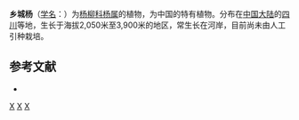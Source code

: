 {{Speciesbox
| genus = Populus
| species = xiangchengensis
| authority = C. Wang et Tung
}}

'''乡城杨'''（[[学名|学名]]：{{lang|la|''Populus xiangchengensis''}}）为[[杨柳科|杨柳科]][[杨属|杨属]]的植物，为中国的特有植物。分布在[[中国大陆|中国大陆]]的[[四川|四川]]等地，生长于海拔2,050米至3,900米的地区，常生长在河岸，目前尚未由人工引种栽培。

== 参考文献 ==
<div class="references-small">
* {{cite web| url =http://www.bioinfo.cn/db05/KmzwSpecies.php?action=view&id=20359| title =乡城杨| work =《中国高等植物数据库全库》| publisher =中国科学院微生物研究所| author =昆明植物研究所| accessdate =2009-02-25| deadurl =yes| archiveurl =https://web.archive.org/web/20160305025515/http://www.bioinfo.cn/db05/KmzwSpecies.php?action=view&id=20359| archivedate =2016-03-05}}
</div>
{{Taxonbar|from=Q10879749}}

[[Category:杨属|X]]
[[Category:中国特有植物|X]]
[[Category:四川植物|X]]